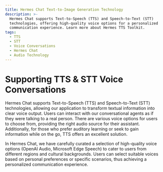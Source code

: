 ```yaml
---
title: Hermes Chat Text-to-Image Generation Technology
description: >-
  Hermes Chat supports Text-to-Speech (TTS) and Speech-to-Text (STT)
  technologies, offering high-quality voice options for a personalized
  communication experience. Learn more about Hermes TTS Toolkit.
tags:
  - TTS
  - STT
  - Voice Conversations
  - Hermes Chat
  - Audio Technology
---
```


# Supporting TTS & STT Voice Conversations

Hermes Chat supports Text-to-Speech (TTS) and Speech-to-Text (STT) technologies, allowing our application to transform textual information into clear voice output. Users can interact with our conversational agents as if they were talking to a real person. There are various voice options for users to choose from, providing the right audio source for their assistant. Additionally, for those who prefer auditory learning or seek to gain information while on the go, TTS offers an excellent solution.

In Hermes Chat, we have carefully curated a selection of high-quality voice options (OpenAI Audio, Microsoft Edge Speech) to cater to users from different regions and cultural backgrounds. Users can select suitable voices based on personal preferences or specific scenarios, thus achieving a personalized communication experience.
